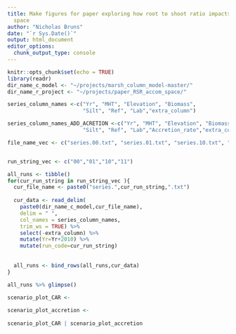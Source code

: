 ```yaml
---
title: Make figures for paper exploring how root to shoot ratio impacts acomodation
  space
author: "Nicholas Bruns"
date: "`r Sys.Date()`"
output: html_document
editor_options: 
  chunk_output_type: console
---
```


```r
knitr::opts_chunk$set(echo = TRUE)
library(readr)
dir_name_c_model <- "~/projects/marsh_column_model-master/"
dir_name_r_project <- "~/projects/paper_RSR_accom_space/"
```

```r

series_column_names <-c("Yr", "MHT", "Elevation", "Biomass", 
                        "Silt", "Ref", "Lab","extra_column")

series_column_names_ADD_ACRETION <-c("Yr", "MHT", "Elevation", "Biomass", 
                        "Silt", "Ref", "Lab","Accretion_rate","extra_column")

file_name_vec <- c("series.00.txt", "series.01.txt", "series.10.txt", "series.11.txt")


run_string_vec <- c("00","01","10","11")

all_runs <- tibble()
for(cur_run_string in run_string_vec ){
  cur_file_name <- paste0("series.",cur_run_string,".txt")
    
  cur_data <- read_delim(
    paste0(dir_name_c_model,cur_file_name), 
    delim = " ", 
    col_names = series_column_names,
    trim_ws = TRUE) %>% 
    select(-extra_column) %>% 
    mutate(Yr=Yr+2010) %>% 
    mutate(run_code=cur_run_string)
   
  
  all_runs <- bind_rows(all_runs,cur_data) 
}

all_runs %>% glimpse()


```


```r

scenario_plot_CAR <- 
  
scenario_plot_accretion <-
  
scenario_plot_CAR | scenario_plot_accretion
  
```


```r

```


